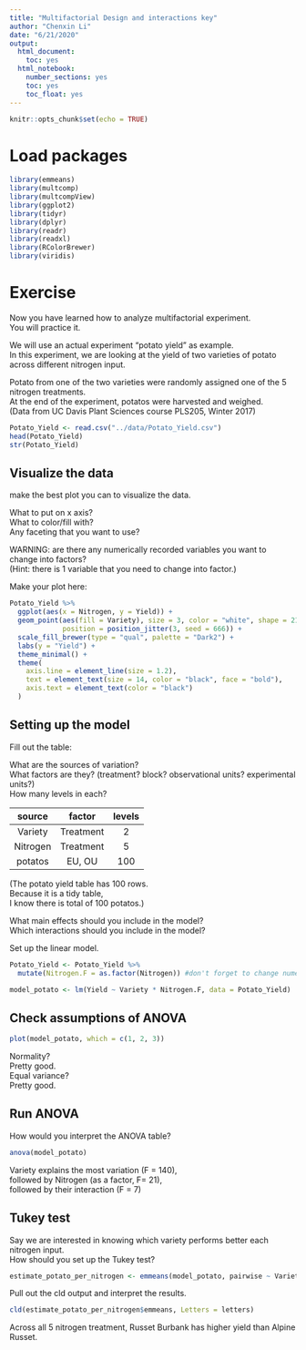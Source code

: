 ```yaml
---
title: "Multifactorial Design and interactions key"
author: "Chenxin Li"
date: "6/21/2020"
output:
  html_document:
    toc: yes  
  html_notebook:   
    number_sections: yes    
    toc: yes  
    toc_float: yes
---
```


```r
knitr::opts_chunk$set(echo = TRUE)
```

# Load packages

```r
library(emmeans)  
library(multcomp)
library(multcompView)
library(ggplot2) 
library(tidyr)
library(dplyr)
library(readr)
library(readxl)
library(RColorBrewer)
library(viridis)
```

# Exercise

Now you have learned how to analyze multifactorial experiment.\
You will practice it.

We will use an actual experiment "potato yield" as example.\
In this experiment, we are looking at the yield of two varieties of potato across different nitrogen input.

Potato from one of the two varieties were randomly assigned one of the 5 nitrogen treatments.\
At the end of the experiment, potatos were harvested and weighed.\
(Data from UC Davis Plant Sciences course PLS205, Winter 2017)

```r
Potato_Yield <- read.csv("../data/Potato_Yield.csv")
head(Potato_Yield)
str(Potato_Yield)
```

## Visualize the data

make the best plot you can to visualize the data.

What to put on x axis?\
What to color/fill with?\
Any faceting that you want to use?

WARNING: are there any numerically recorded variables you want to change into factors?\
(Hint: there is 1 variable that you need to change into factor.)

Make your plot here:

```r
Potato_Yield %>% 
  ggplot(aes(x = Nitrogen, y = Yield)) +
  geom_point(aes(fill = Variety), size = 3, color = "white", shape = 21,
             position = position_jitter(3, seed = 666)) +
  scale_fill_brewer(type = "qual", palette = "Dark2") +
  labs(y = "Yield") +
  theme_minimal() +
  theme(
    axis.line = element_line(size = 1.2),
    text = element_text(size = 14, color = "black", face = "bold"),
    axis.text = element_text(color = "black")
  )
```

## Setting up the model

Fill out the table:

What are the sources of variation?\
What factors are they? (treatment? block? observational units? experimental units?)\
How many levels in each?

|  source  |  factor   | levels |
|:--------:|:---------:|:------:|
| Variety  | Treatment |   2    |
| Nitrogen | Treatment |   5    |
| potatos  |  EU, OU   |  100   |

(The potato yield table has 100 rows.\
Because it is a tidy table,\
I know there is total of 100 potatos.)

What main effects should you include in the model?\
Which interactions should you include in the model?

Set up the linear model.

```r
Potato_Yield <- Potato_Yield %>% 
  mutate(Nitrogen.F = as.factor(Nitrogen)) #don't forget to change numeric variable to facotr for ANOVA

model_potato <- lm(Yield ~ Variety * Nitrogen.F, data = Potato_Yield)
```

## Check assumptions of ANOVA

```r
plot(model_potato, which = c(1, 2, 3))
```

Normality?\
Pretty good.\
Equal variance?\
Pretty good.

## Run ANOVA

How would you interpret the ANOVA table?

```r
anova(model_potato)
```

Variety explains the most variation (F = 140),\
followed by Nitrogen (as a factor, F= 21),\
followed by their interaction (F = 7)

## Tukey test

Say we are interested in knowing which variety performs better each nitrogen input.\
How should you set up the Tukey test?

```r
estimate_potato_per_nitrogen <- emmeans(model_potato, pairwise ~ Variety | Nitrogen.F)
```

Pull out the cld output and interpret the results.

```r
cld(estimate_potato_per_nitrogen$emmeans, Letters = letters)
```

Across all 5 nitrogen treatment, Russet Burbank has higher yield than Alpine Russet.
